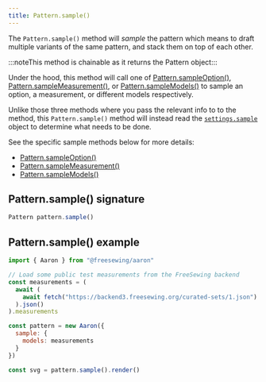 ```yaml
---
title: Pattern.sample()
---
```


The `Pattern.sample()` method will _sample_ the pattern which means
to draft multiple variants of the same pattern, and stack them on
top of each other.

:::noteThis method is chainable as it returns the Pattern object:::

Under the hood, this method will call one of
[Pattern.sampleOption()](/reference/api/pattern/sampleoption),
[Pattern.sampleMeasurement()](/reference/api/pattern/samplemeasurement), or
[Pattern.sampleModels()](/reference/api/pattern/samplemodels) to sample
an option, a measurement, or different models respectively.

Unlike those three methods where you pass the relevant info to to the method,
this `Pattern.sample()` method will instead read the
[`settings.sample`](/reference/settings/sample)
object to determine what needs to be done.

See the specific sample methods below for more details:

- [Pattern.sampleOption()](/reference/api/pattern/sampleoption)
- [Pattern.sampleMeasurement()](/reference/api/pattern/samplemeasurement)
- [Pattern.sampleModels()](/reference/api/pattern/samplemodels)

## Pattern.sample() signature

```js
Pattern pattern.sample()
```

## Pattern.sample() example

```js
import { Aaron } from "@freesewing/aaron"

// Load some public test measurements from the FreeSewing backend
const measurements = (
  await (
    await fetch("https://backend3.freesewing.org/curated-sets/1.json")
  ).json()
).measurements

const pattern = new Aaron({
  sample: {
    models: measurements
  }
})

const svg = pattern.sample().render()
```
